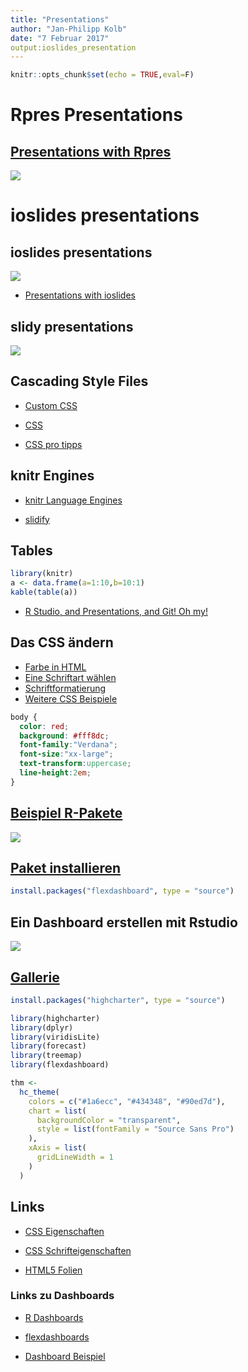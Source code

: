 ```yaml
---
title: "Presentations"
author: "Jan-Philipp Kolb"
date: "7 Februar 2017"
output:ioslides_presentation
---
```


```r
knitr::opts_chunk$set(echo = TRUE,eval=F)
```


# Rpres Presentations

## [Presentations with Rpres](https://rstudio-pubs-static.s3.amazonaws.com/27777_55697c3a476640caa0ad2099fe914ae5.html#/)

![](figure/Rpresentations.PNG)

# ioslides presentations

## ioslides presentations

![](figure/ioslidespres.PNG)

- [Presentations with ioslides](http://rmarkdown.rstudio.com/ioslides_presentation_format.html)


## slidy presentations

![](figure/sluidypresentations.PNG)



## Cascading Style Files

- [Custom CSS](http://rmarkdown.rstudio.com/html_document_format.html#custom_css)

- [CSS](https://en.wikipedia.org/wiki/Cascading_Style_Sheets)

- [CSS pro tipps](https://github.com/AllThingsSmitty/css-protips#use-a-css-reset)

## knitr Engines

- [knitr Language Engines](http://rmarkdown.rstudio.com/authoring_knitr_engines.html)

- [slidify](http://slidify.org/)

## Tables

```r
library(knitr)
a <- data.frame(a=1:10,b=10:1)
kable(table(a))
```

- [R Studio, and Presentations, and Git! Oh my!](https://www.r-bloggers.com/r-studio-and-presentations-and-git-oh-my/)

## Das CSS ändern

- [Farbe in HTML](http://tomheller.de/html-farben.html)
- [Eine Schriftart wählen](https://www.mediaevent.de/css/font-family.html)
- [Schriftformatierung](https://wiki.selfhtml.org/wiki/CSS/Eigenschaften/Schriftformatierung)
- [Weitere CSS Beispiele](https://www.w3.org/TR/WCAG20-TECHS/C22.html)

```css
body {
  color: red;
  background: #fff8dc;
  font-family:"Verdana";
  font-size:"xx-large";
  text-transform:uppercase;
  line-height:2em;
}
```


## [Beispiel R-Pakete](https://gallery.shinyapps.io/cran-gauge/)

![](figure/CRANdownloads.PNG)


## [Paket installieren](https://blog.rstudio.org/2016/05/17/flexdashboard-easy-interactive-dashboards-for-r/)

```r
install.packages("flexdashboard", type = "source")
```

## Ein Dashboard erstellen mit Rstudio

![](https://i2.wp.com/rmarkdown.rstudio.com/flexdashboard/images/NewRMarkdown.png?zoom=2)




## [Gallerie](http://rmarkdown.rstudio.com/gallery.html)


```r
install.packages("highcharter", type = "source")
```


```r
library(highcharter)
library(dplyr)
library(viridisLite)
library(forecast)
library(treemap)
library(flexdashboard)

thm <- 
  hc_theme(
    colors = c("#1a6ecc", "#434348", "#90ed7d"),
    chart = list(
      backgroundColor = "transparent",
      style = list(fontFamily = "Source Sans Pro")
    ),
    xAxis = list(
      gridLineWidth = 1
    )
  )

```

## Links

- [CSS Eigenschaften](https://wiki.selfhtml.org/wiki/CSS/Eigenschaften/Schriftformatierung/font-size)

- [CSS Schrifteigenschaften](https://wiki.selfhtml.org/wiki/CSS/Eigenschaften/Schriftformatierung)

- [HTML5 Folien](http://bashooka.com/coding/html-css-based-presentation-slides/)


### Links zu Dashboards

- [R Dashboards](https://plot.ly/r/dashboard/)
- [flexdashboards](https://blog.rstudio.org/2016/05/17/flexdashboard-easy-interactive-dashboards-for-r/)

- [Dashboard Beispiel](https://beta.rstudioconnect.com/jjallaire/htmlwidgets-highcharter/htmlwidgets-highcharter.html)
